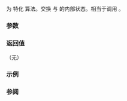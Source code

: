 {{cpp/title|swap&lt;small&gt;(std::shared_lock)&lt;/small&gt;}}
{{cpp/thread/shared_lock/navbar}}
{{dcl begin}}
{{dcl|since=c++14|
template&lt; class Mutex &gt;
void swap( shared_lock&lt;Mutex&gt;&amp; lhs, 
           shared_lock&lt;Mutex&gt;&amp; rhs ) noexcept;
}}
{{dcl end}}

为 {{lc|std::shared_lock}} 特化 {{lc|std::swap}} 算法。交换 {{c|lhs}} 与 {{c|rhs}} 的内部状态。相当于调用 {{c|lhs.swap(rhs)}}。

===参数===
{{par begin}}
{{par|lhs, rhs|要交换状态的锁包装器}}
{{par end}}

===返回值===
（无）

===示例===
{{example
|code=
|output=
}}

===参阅===
{{dsc begin}}
{{dsc inc|cpp/thread/shared_lock/dsc swap}}
{{dsc end}}

{{langlinks|en|es|ja}}